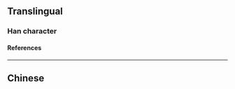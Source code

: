 {{also|𡤅}}
{{character info/new}}
==Translingual==

===Han character===
{{Han char|rn=38|rad=女|as=09|sn=12|four=|canj=VYTD|ids=⿰女亲}}

====References====
{{Han ref|kx=0266.220|dkj=06483|dj=0533.260|hdz=21068.110|uh=5A87}}

----

==Chinese==
{{zh-see|親|hv}} <!-- Refer 《集韻》 and 《類篇》 -->